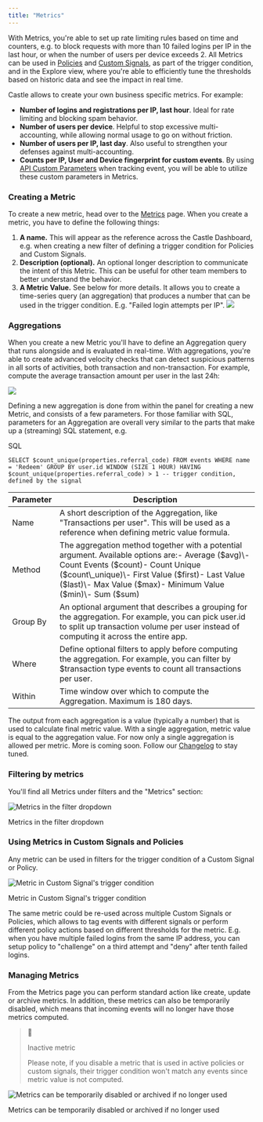 ```yaml
---
title: "Metrics"
---
```


With Metrics, you're able to set up rate limiting rules based on time and counters, e.g. to block requests with more than 10 failed logins per IP in the last hour, or when the number of users per device exceeds 2\. All Metrics can be used in [Policies](/docs/creating-a-policy) and [Custom Signals](/docs/custom-signals), as part of the trigger condition, and in the Explore view, where you're able to efficiently tune the thresholds based on historic data and see the impact in real time. 

Castle allows to create your own business specific metrics. For example:

* **Number of logins and registrations per IP, last hour**. Ideal for rate limiting and blocking spam behavior.
* **Number of users per device**. Helpful to stop excessive multi-accounting, while allowing normal usage to go on without friction.
* **Number of users per IP, last day**. Also useful to strengthen your defenses against multi-accounting.
* **Counts per IP, User and Device fingerprint for custom events**. By using [API Custom Parameters](/docs/api-custom-parameters) when tracking event, you will be able to utilize these custom parameters in Metrics.

### Creating a Metric

To create a new metric, head over to the [Metrics](https://dashboard.castle.io/v2/metrics) page. When you create a metric, you have to define the following things:

1. **A name.** This will appear as the reference across the Castle Dashboard, e.g. when creating a new filter of defining a trigger condition for Policies and Custom Signals.
2. **Description (optional).** An optional longer description to communicate the intent of this Metric. This can be useful for other team members to better understand the behavior.
3. **A Metric Value.** See below for more details. It allows you to create a time-series query (an aggregation) that produces a number that can be used in the trigger condition. E.g. "Failed login attempts per IP".
![](/images/cee693e-image.png) 

### Aggregations

When you create a new Metric you'll have to define an Aggregation query that runs alongside and is evaluated in real-time. With aggregations, you're able to create advanced velocity checks that can detect suspicious patterns in all sorts of activities, both transaction and non-transaction. For example, compute the average transaction amount per user in the last 24h:

![](/images/3b2bf38-3c2775c-bild.png) 

Defining a new aggregation is done from within the panel for creating a new Metric, and consists of a few parameters. For those familiar with SQL, parameters for an Aggregation are overall very similar to the parts that make up a (streaming) SQL statement, e.g.

SQL

`SELECT $count_unique(properties.referral_code)
FROM events
WHERE name = 'Redeem'
GROUP BY user.id
WINDOW (SIZE 1 HOUR)
HAVING $count_unique(properties.referral_code) > 1 -- trigger condition, defined by the signal
`

| Parameter | Description                                                                                                                                                                                                                                                   |
| --------- | ------------------------------------------------------------------------------------------------------------------------------------------------------------------------------------------------------------------------------------------------------------- |
| Name      | A short description of the Aggregation, like "Transactions per user". This will be used as a reference when defining metric value formula.                                                                                                                    |
| Method    | The aggregation method together with a potential argument. Available options are:\- Average ($avg)\- Count Events ($count)\- Count Unique ($count\_unique)\- First Value ($first)\- Last Value ($last)\- Max Value ($max)\- Minimum Value ($min)\- Sum ($sum) |
| Group By  | An optional argument that describes a grouping for the aggregation. For example, you can pick user.id to split up transaction volume per user instead of computing it across the entire app.                                                                  |
| Where     | Define optional filters to apply before computing the aggregation. For example, you can filter by $transaction type events to count all transactions per user.                                                                                                |
| Within    | Time window over which to compute the Aggregation. Maximum is 180 days.                                                                                                                                                                                       |

The output from each aggregation is a value (typically a number) that is used to calculate final metric value. With a single aggregation, metric value is equal to the aggregation value. For now only a single aggregation is allowed per metric. More is coming soon. Follow our [Changelog](/changelog) to stay tuned.

### Filtering by metrics

You'll find all Metrics under filters and the "Metrics" section:

![Metrics in the filter dropdown](/images/60ada5f-image.png)

Metrics in the filter dropdown

### Using Metrics in Custom Signals and Policies

Any metric can be used in filters for the trigger condition of a Custom Signal or Policy.

![Metric in Custom Signal's trigger condition](/images/6eed387-image.png)

Metric in Custom Signal's trigger condition

The same metric could be re-used across multiple Custom Signals or Policies, which allows to tag events with different signals or perform different policy actions based on different thresholds for the metric. E.g. when you have multiple failed logins from the same IP address, you can setup policy to "challenge" on a third attempt and "deny" after tenth failed logins.

### Managing Metrics

From the Metrics page you can perform standard action like create, update or archive metrics. In addition, these metrics can also be temporarily disabled, which means that incoming events will no longer have those metrics computed.

> 🚧
> 
> Inactive metric
> 
> Please note, if you disable a metric that is used in active policies or custom signals, their trigger condition won't match any events since metric value is not computed.

![Metrics can be temporarily disabled or archived if no longer used](/images/5109626-image.png)

Metrics can be temporarily disabled or archived if no longer used